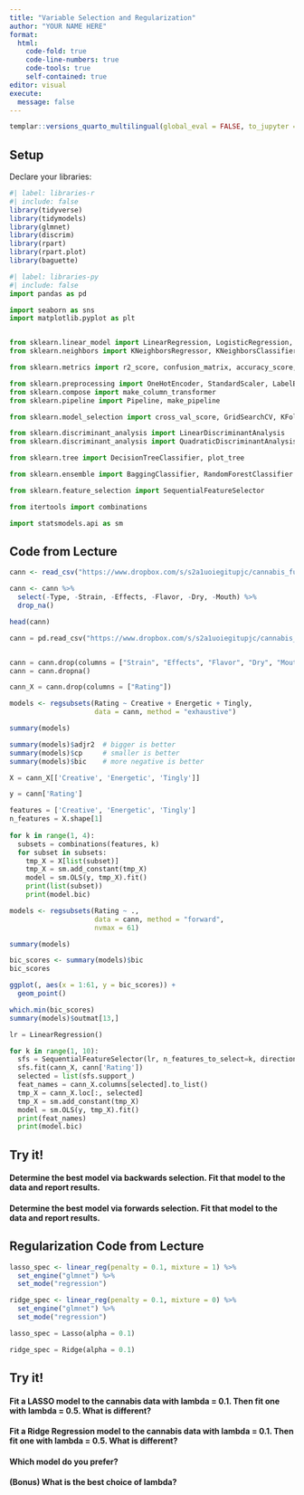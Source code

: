 ```yaml
---
title: "Variable Selection and Regularization"
author: "YOUR NAME HERE"
format: 
  html:
    code-fold: true
    code-line-numbers: true
    code-tools: true
    self-contained: true
editor: visual
execute:
  message: false
---
```


```r
templar::versions_quarto_multilingual(global_eval = FALSE, to_jupyter = TRUE, warn_edit = FALSE)
```

## Setup

Declare your libraries:

```r
#| label: libraries-r
#| include: false
library(tidyverse)
library(tidymodels)
library(glmnet)
library(discrim)
library(rpart)
library(rpart.plot)
library(baguette)
```

```python
#| label: libraries-py
#| include: false
import pandas as pd

import seaborn as sns
import matplotlib.pyplot as plt


from sklearn.linear_model import LinearRegression, LogisticRegression, Lasso, Ridge
from sklearn.neighbors import KNeighborsRegressor, KNeighborsClassifier

from sklearn.metrics import r2_score, confusion_matrix, accuracy_score, precision_score, recall_score, roc_auc_score, make_scorer

from sklearn.preprocessing import OneHotEncoder, StandardScaler, LabelEncoder
from sklearn.compose import make_column_transformer
from sklearn.pipeline import Pipeline, make_pipeline

from sklearn.model_selection import cross_val_score, GridSearchCV, KFold

from sklearn.discriminant_analysis import LinearDiscriminantAnalysis
from sklearn.discriminant_analysis import QuadraticDiscriminantAnalysis

from sklearn.tree import DecisionTreeClassifier, plot_tree

from sklearn.ensemble import BaggingClassifier, RandomForestClassifier

from sklearn.feature_selection import SequentialFeatureSelector

from itertools import combinations

import statsmodels.api as sm

```

## Code from Lecture

```r
cann <- read_csv("https://www.dropbox.com/s/s2a1uoiegitupjc/cannabis_full.csv?dl=1")

cann <- cann %>%
  select(-Type, -Strain, -Effects, -Flavor, -Dry, -Mouth) %>%
  drop_na()

head(cann)
```

```python

cann = pd.read_csv("https://www.dropbox.com/s/s2a1uoiegitupjc/cannabis_full.csv?dl=1")


cann = cann.drop(columns = ["Strain", "Effects", "Flavor", "Dry", "Mouth", "Type"])
cann = cann.dropna() 

cann_X = cann.drop(columns = ["Rating"])

```

```r
models <- regsubsets(Rating ~ Creative + Energetic + Tingly, 
                     data = cann, method = "exhaustive")

summary(models)
```

```r
summary(models)$adjr2  # bigger is better
summary(models)$cp     # smaller is better
summary(models)$bic    # more negative is better
```

```python
X = cann_X[['Creative', 'Energetic', 'Tingly']]

y = cann['Rating']

features = ['Creative', 'Energetic', 'Tingly']
n_features = X.shape[1]
      
for k in range(1, 4):
  subsets = combinations(features, k)
  for subset in subsets:
    tmp_X = X[list(subset)]
    tmp_X = sm.add_constant(tmp_X)
    model = sm.OLS(y, tmp_X).fit()
    print(list(subset))
    print(model.bic)
```

```r

models <- regsubsets(Rating ~ ., 
                     data = cann, method = "forward",
                     nvmax = 61)

summary(models)
```

```r
bic_scores <- summary(models)$bic
bic_scores
```

```r
ggplot(, aes(x = 1:61, y = bic_scores)) +
  geom_point()
```

```r
which.min(bic_scores)
summary(models)$outmat[13,]
```

```python
lr = LinearRegression()

for k in range(1, 10):
  sfs = SequentialFeatureSelector(lr, n_features_to_select=k, direction = 'forward')
  sfs.fit(cann_X, cann['Rating'])
  selected = list(sfs.support_)
  feat_names = cann_X.columns[selected].to_list()
  tmp_X = cann_X.loc[:, selected]
  tmp_X = sm.add_constant(tmp_X)
  model = sm.OLS(y, tmp_X).fit()
  print(feat_names) 
  print(model.bic)
```

## Try it!

#### Determine the best model via **backwards selection**. Fit that model to the data and report results.

#### Determine the best model via **forwards selection**. Fit that model to the data and report results.

## Regularization Code from Lecture

```r
lasso_spec <- linear_reg(penalty = 0.1, mixture = 1) %>%
  set_engine("glmnet") %>%
  set_mode("regression")
```

```r
ridge_spec <- linear_reg(penalty = 0.1, mixture = 0) %>%
  set_engine("glmnet") %>%
  set_mode("regression")
```

```python
lasso_spec = Lasso(alpha = 0.1)

ridge_spec = Ridge(alpha = 0.1)
```

## Try it!

#### Fit a **LASSO** model to the cannabis data with lambda = 0.1. Then fit one with lambda = 0.5. What is different?

#### Fit a **Ridge Regression** model to the cannabis data with lambda = 0.1. Then fit one with lambda = 0.5. What is different?

#### Which model do you prefer?

#### (Bonus) What is the best choice of lambda?
